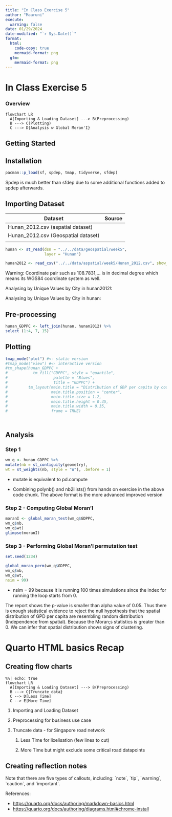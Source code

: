 ```yaml
---
title: "In Class Exercise 5"
author: "Maaruni"
execute: 
  warning: false
date: 01/29/2024
date-modified: "`r Sys.Date()`"
format:
  html:
    code-copy: true
    mermaid-format: png
  gfm:
    mermaid-format: png
---
```


# In Class Exercise 5

### Overview

```mermaid
flowchart LR
  A[Importing & Loading Dataset] ---> B(Preprocessing)
  B ---> C(Plotting)
  C ---> D{Analysis w Global Moran'I}
```

## Getting Started

## Installation

```r
pacman::p_load(sf, spdep, tmap, tidyverse, sfdep)
```

Spdep is much better than sfdep due to some additional functions added to spdep afterwards.

## Importing Dataset

| Dataset                             | Source |
|-------------------------------------|--------|
| Hunan_2012.csv (aspatial dataset)   |        |
| Hunan_2012.csv (Geospatial dataset) |        |
|                                     |        |

```r
hunan <- st_read(dsn = "../../data/geospatial/week5", 
                 layer = "Hunan")

hunan2012 <- read_csv("../../data/aspatial/week5/Hunan_2012.csv", show_col_types = FALSE)
```

Warning: Coordinate pair such as 108.7831,... is in decimal degree which means its WGS84 coordinate system as well.

Analysing by Unique Values by City in hunan2012!:

Analysing by Unique Values by City in hunan:

## Pre-processing

```r
hunan_GDPPC <- left_join(hunan, hunan2012) %>%
select (1:4, 7, 15)
```

## Plotting

```r
tmap_mode("plot") #<- static version
#tmap_mode("view") #<- interactive version
#tm_shape(hunan_GDPPC + 
#           tm_fill("GDPPC", style = "quantile",
#                    palette = "Blues",
#                    title = "GDPPC") + 
#         tm_layout(main.title = "Distribution of GDP per capita by county, Hunan Province",
#                   main.title.position = "center",
#                   main.title.size = 1.2,
#                   main.title.height = 0.45,
#                   main.title.width = 0.35,
#                   frame = TRUE)
    
```

# 

## Analysis

### Step 1

```r
wm_q <- hunan_GDPPC %>%
mutate(nb = st_contiguity(geometry),
wt = st_weights(nb, style = "W"), .before = 1)
```

-   mutate is equivalent to pd.compute

-   Combining polynb() and nb2llists() from hands on exercise in the above code chunk. The above format is the more advanced improved version

### Step 2 - Computing Global Moran'I

```r
moranI <- global_moran_test(wm_q$GDPPC,
wm_q$nb,
wm_q$wt)
glimpse(moranI)
```

### Step 3 - Performing Global Moran'I permutation test

```r
set.seed(1234)

global_moran_perm(wm_q$GDPPC,
wm_q$nb,
wm_q$wt, 
nsim = 99)
```

-   nsim = 99 because it is running 100 times simulations since the index for running the loop starts from 0.

The report shows the p-value is smaller than alpha value of 0.05. Thus there is enough statistical evidence to reject the null hypothesis that the spatial distribution of GPD per capita are resembling random distribution (Independence from spatial). Because the Moran;s statistics is greater than 0. We can infer that spatial distribution shows signs of clustering.

# Quarto HTML basics Recap

## Creating flow charts 

```mermaid
%%| echo: true
flowchart LR
  A[Importing & Loading Dataset] ---> B(Preprocessing)
  B ---> C{Truncate data}
  C --> D[Less Time]
  C --> E[More Time]
```

1.  Importing and Loading Dataset

2.  Preprocessing for business use case

3.  Truncate data - for Singapore road network

    1.  Less Time for lixelisation (few lines to cut)

    2.  More Time but might exclude some critical road datapoints

## Creating reflection notes 

::: callout-note
Note that there are five types of callouts, including: \`note\`, \`tip\`, \`warning\`, \`caution\`, and \`important\`.
:::

References:

-   <https://quarto.org/docs/authoring/markdown-basics.html>
-   <https://quarto.org/docs/authoring/diagrams.html#chrome-install>
